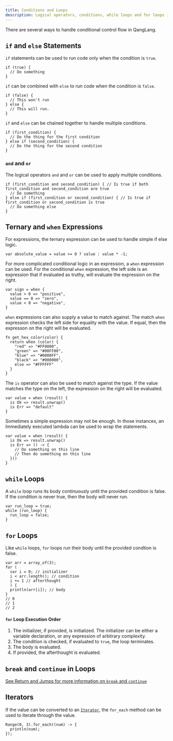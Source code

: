 ---
title: Conditions and Loops
description: Logical operators, conditions, while loops and for loops in QangLang
---

There are several ways to handle conditional control flow in QangLang.

## `if` and `else` Statements

`if` statements can be used to run code only when the condition is `true`.

```ql
if (true) {
  // Do something
}
```

`if` can be combined with `else` to run code when the condition is `false`.

```ql
if (false) {
  // This won't run
} else {
  // This will run.
}
```

`if` and `else` can be chained together to handle multiple conditions.

```ql
if (first_condition) {
  // Do the thing for the first condition
} else if (second_condition) {
  // Do the thing for the second condition
}
```

### `and` and `or`

The logical operators `and` and `or` can be used to apply multiple conditions.

```ql
if (first_condition and second_condition) { // Is true if both first_condition and second_condition are true
  // Do something
} else if (first_condition or second_condition) { // Is true if first_condition or second_condition is true
  // Do something else
}
```

## Ternary and `when` Expressions

For expressions, the ternary expression can be used to handle simple if else logic.

```ql
var absolute_value = value >= 0 ? value : value * -1;
```

For more complicated conditional logic in an expression, a `when` expression can be used. For the conditional `when` expression, the left side is an expression that if evaluated as truthy, will evaluate the expression on the right.

```ql
var sign = when {
  value > 0 => "positive",
  value == 0 => "zero",
  value < 0 => "negative",
}
```

`when` expressions can also supply a value to match against. The match `when` expression checks the left side for equality with the value. If equal, then the expresson on the right will be evaluated.

```ql
fn get_hex_color(color) {
  return when (color) {
    "red" => "#FF0000",
    "green" => "#00FF00",
    "blue" => "#0000FF",
    "black" => "#000000",
    else => "#FFFFFF"
  }
}
```

The `is` operator can also be used to match against the type. If the value matches the type on the left, the expression on the right will be evaluated.

```ql
var value = when (result) {
  is Ok => result.unwrap()
  is Err => "default"
}
```

Sometimes a simple expression may not be enough. In those instances, an Immediately executed lambda can be used to wrap the statements.

```ql
var value = when (result) {
  is Ok => result.unwrap()
  is Err => () -> {
    // Do something on this line
    // Then do something on this line
  }()
}
```

## `while` Loops

A `while` loop runs its body continuously until the provided condition is false. If the condition is never true, then the body will never run.

```ql
var run_loop = true;
while (run_loop) {
  run_loop = false;
}
```

## `for` Loops

Like `while` loops, `for` loops run their body until the provided condtion is false.

```ql
var arr = array_of(3);
for (
  var i = 0; // initializer
  i < arr.length(); // condition
  i += 1 // afterthought
  ) {
  println(arr[i]); // body
}
// 0
// 1
// 2
```

#### `for` Loop Execution Order

1. The initializer, if provided, is initialized. The initializer can be either a variable declaration, or any expression of arbitrary complexity.
2. The condition is checked, if evaluated to `true`, the loop terminates.
3. The body is evaluated.
4. If provided, the afterthought is evaluated.

## `break` and `continue` in Loops

[See Return and Jumps for more information on `break` and `continue`](/concepts/control-flow/returns-and-jumps/#break-and-continue)

## Iterators

If the value can be converted to an [`Iterator`](/reference/api/iterators/iterator), the `for_each` method can be used to iterate through the value.

```ql
Range(0, 3).for_each((num) -> {
  println(num);
});
```
